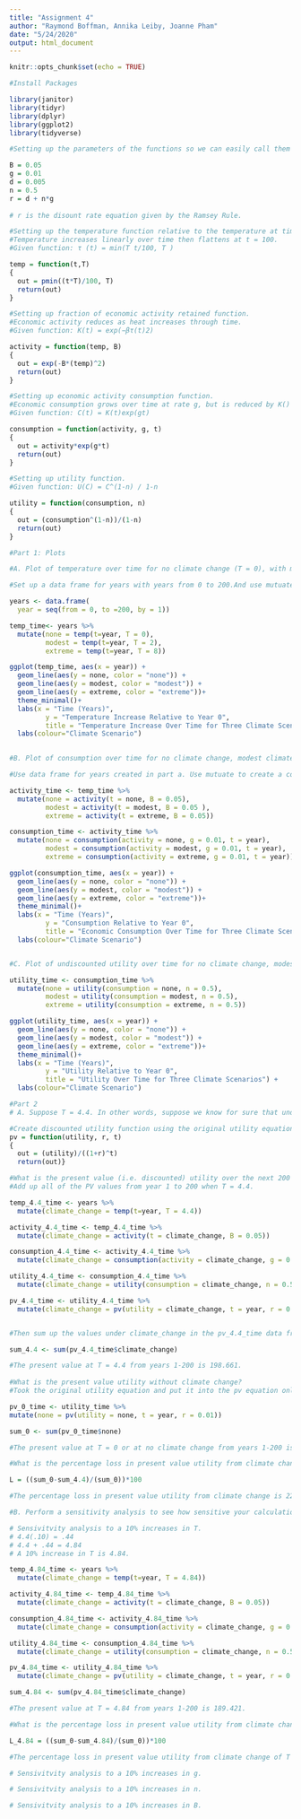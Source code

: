 ```yaml
---
title: "Assignment 4"
author: "Raymond Boffman, Annika Leiby, Joanne Pham"
date: "5/24/2020"
output: html_document
---
```


```r
knitr::opts_chunk$set(echo = TRUE)
```


```r
#Install Packages 

library(janitor)
library(tidyr)
library(dplyr)
library(ggplot2)
library(tidyverse)
```

```r
#Setting up the parameters of the functions so we can easily call them up in our functions later. 

B = 0.05
g = 0.01
d = 0.005
n = 0.5
r = d + n*g
  
# r is the disount rate equation given by the Ramsey Rule.

#Setting up the temperature function relative to the temperature at time (t) = 0.  
#Temperature increases linearly over time then flattens at t = 100.
#Given function: τ (t) = min(T t/100, T )

temp = function(t,T)
{
  out = pmin((t*T)/100, T)
  return(out)
}

#Setting up fraction of economic activity retained function.
#Economic activity reduces as heat increases through time. 
#Given function: K(t) = exp(−βτ(t)2)

activity = function(temp, B)
{
  out = exp(-B*(temp)^2)
  return(out)
}

#Setting up economic activity consumption function. 
#Economic consumption grows over time at rate g, but is reduced by K() above. 
#Given function: C(t) = K(t)exp(gt)

consumption = function(activity, g, t)
{
  out = activity*exp(g*t)
  return(out)
}

#Setting up utility function. 
#Given function: U(C) = C^(1-n) / 1-n

utility = function(consumption, n)
{
  out = (consumption^(1-n))/(1-n)
  return(out)
}
```

```r
#Part 1: Plots

#A. Plot of temperature over time for no climate change (T = 0), with modest climate change (T = 2), and with extreme climate change (T = 8).

#Set up a data frame for years with years from 0 to 200.And use mutuate to create a column for T = 0, T = 2, T = 8 and calculate values using the temperature equation. 

years <- data.frame(
  year = seq(from = 0, to =200, by = 1))

temp_time<- years %>%
  mutate(none = temp(t=year, T = 0),
         modest = temp(t=year, T = 2),
         extreme = temp(t=year, T = 8))

ggplot(temp_time, aes(x = year)) +
  geom_line(aes(y = none, color = "none")) +
  geom_line(aes(y = modest, color = "modest")) +
  geom_line(aes(y = extreme, color = "extreme"))+
  theme_minimal()+
  labs(x = "Time (Years)",
         y = "Temperature Increase Relative to Year 0",
         title = "Temperature Increase Over Time for Three Climate Scenarios") +
  labs(colour="Climate Scenario")
  

```

```r
#B. Plot of consumption over time for no climate change, modest climate change, and extreme climate change.

#Use data frame for years created in part a. Use mutuate to create a column for T = 0, T = 2, T = 8 and calculate values using the consumption equation. 

activity_time <- temp_time %>%
  mutate(none = activity(t = none, B = 0.05),
         modest = activity(t = modest, B = 0.05 ),
         extreme = activity(t = extreme, B = 0.05))

consumption_time <- activity_time %>%
  mutate(none = consumption(activity = none, g = 0.01, t = year),
         modest = consumption(activity = modest, g = 0.01, t = year),
         extreme = consumption(activity = extreme, g = 0.01, t = year))

ggplot(consumption_time, aes(x = year)) +
  geom_line(aes(y = none, color = "none")) +
  geom_line(aes(y = modest, color = "modest")) +
  geom_line(aes(y = extreme, color = "extreme"))+
  theme_minimal()+
  labs(x = "Time (Years)",
         y = "Consumption Relative to Year 0",
         title = "Economic Consumption Over Time for Three Climate Scenarios") +
  labs(colour="Climate Scenario")



```

```r
#C. Plot of undiscounted utility over time for no climate change, modest climate change, and extreme climate change

utility_time <- consumption_time %>%
  mutate(none = utility(consumption = none, n = 0.5),
         modest = utility(consumption = modest, n = 0.5),
         extreme = utility(consumption = extreme, n = 0.5))

ggplot(utility_time, aes(x = year)) +
  geom_line(aes(y = none, color = "none")) +
  geom_line(aes(y = modest, color = "modest")) +
  geom_line(aes(y = extreme, color = "extreme"))+
  theme_minimal()+
  labs(x = "Time (Years)",
         y = "Utility Relative to Year 0",
         title = "Utility Over Time for Three Climate Scenarios") +
  labs(colour="Climate Scenario")

```

```r
#Part 2
# A. Suppose T = 4.4. In other words, suppose we know for sure that under BAU, climate change will eventually lead to a 4.4 degree increase in temperature.  

#Create discounted utility function using the original utility equation this is the present value function. 
pv = function(utility, r, t)
{
  out = (utility)/((1+r)^t)
  return(out)}

#What is the present value (i.e. discounted) utility over the next 200 years with climate change?
#Add up all of the PV values from year 1 to 200 when T = 4.4. 

temp_4.4_time <- years %>%
  mutate(climate_change = temp(t=year, T = 4.4))

activity_4.4_time <- temp_4.4_time %>%
  mutate(climate_change = activity(t = climate_change, B = 0.05))

consumption_4.4_time <- activity_4.4_time %>%
  mutate(climate_change = consumption(activity = climate_change, g = 0.01, t = year))

utility_4.4_time <- consumption_4.4_time %>%
  mutate(climate_change = utility(consumption = climate_change, n = 0.5))

pv_4.4_time <- utility_4.4_time %>%
  mutate(climate_change = pv(utility = climate_change, t = year, r = 0.01))


#Then sum up the values under climate_change in the pv_4.4_time data frame.

sum_4.4 <- sum(pv_4.4_time$climate_change)

#The present value at T = 4.4 from years 1-200 is 198.661. 
         
#What is the present value utility without climate change?
#Took the original utility equation and put it into the pv equation only for when T = 0 or there is no climate change. Then sum up the no climate change values for all years. 

pv_0_time <- utility_time %>%
mutate(none = pv(utility = none, t = year, r = 0.01))

sum_0 <- sum(pv_0_time$none)

#The present value at T = 0 or at no climate change from years 1-200 is 255.273. 

#What is the percentage loss in present value utility from climate change (call this L)?

L = ((sum_0-sum_4.4)/(sum_0))*100

#The percentage loss in present value utility from climate change is 22.177%. 
```

```r
#B. Perform a sensitivity analysis to see how sensitive your calculation of L is to the following parameters: T, g, η, and β. To do so, calculate the % change in L that arises from a 10% increase in each of these parameters.

# Sensivitvity analysis to a 10% increases in T. 
# 4.4(.10) = .44 
# 4.4 + .44 = 4.84
# A 10% increase in T is 4.84. 

temp_4.84_time <- years %>%
  mutate(climate_change = temp(t=year, T = 4.84))

activity_4.84_time <- temp_4.84_time %>%
  mutate(climate_change = activity(t = climate_change, B = 0.05))

consumption_4.84_time <- activity_4.84_time %>%
  mutate(climate_change = consumption(activity = climate_change, g = 0.01, t = year))

utility_4.84_time <- consumption_4.84_time %>%
  mutate(climate_change = utility(consumption = climate_change, n = 0.5))

pv_4.84_time <- utility_4.84_time %>%
  mutate(climate_change = pv(utility = climate_change, t = year, r = 0.01))

sum_4.84 <- sum(pv_4.84_time$climate_change)

#The present value at T = 4.84 from years 1-200 is 189.421. 

#What is the percentage loss in present value utility from climate change of 4.84  (call this L 4.84)?

L_4.84 = ((sum_0-sum_4.84)/(sum_0))*100

#The percentage loss in present value utility from climate change of T = 4.84 is 25.797%. 

```

```r
# Sensivitvity analysis to a 10% increases in g. 

```

```r
# Sensivitvity analysis to a 10% increases in n. 
```

```r
# Sensivitvity analysis to a 10% increases in B. 
```






